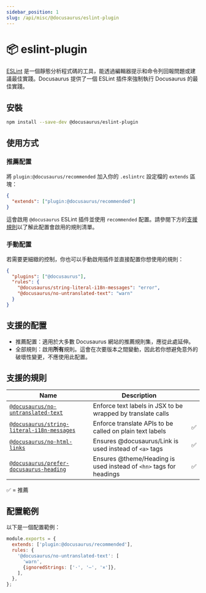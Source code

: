 ```yaml
---
sidebar_position: 1
slug: /api/misc/@docusaurus/eslint-plugin
---
```


# 📦 eslint-plugin

[ESLint](https://eslint.org/) 是一個靜態分析程式碼的工具，能透過編輯器提示和命令列回報問題或建議最佳實踐。Docusaurus 提供了一個 ESLint 插件來強制執行 Docusaurus 的最佳實踐。

## 安裝

```bash npm2yarn
npm install --save-dev @docusaurus/eslint-plugin
```

## 使用方式

### 推薦配置

將 `plugin:@docusaurus/recommended` 加入你的 `.eslintrc` 設定檔的 `extends` 區塊：

```json title=".eslintrc"
{
  "extends": ["plugin:@docusaurus/recommended"]
}
```

這會啟用 `@docusaurus` ESLint 插件並使用 `recommended` 配置。請參閱下方的[支援規則](#supported-rules)以了解此配置會啟用的規則清單。

### 手動配置

若需要更細緻的控制，你也可以手動啟用插件並直接配置你想使用的規則：

```json title=".eslintrc"
{
  "plugins": ["@docusaurus"],
  "rules": {
    "@docusaurus/string-literal-i18n-messages": "error",
    "@docusaurus/no-untranslated-text": "warn"
  }
}
```

## 支援的配置

- 推薦配置：適用於大多數 Docusaurus 網站的推薦規則集，應從此處延伸。
- 全部規則：啟用**所有**規則。這會在次要版本之間變動，因此若你想避免意外的破壞性變更，不應使用此配置。

## 支援的規則

| Name | Description |  |
| --- | --- | --- |
| [`@docusaurus/no-untranslated-text`](./no-untranslated-text.mdx) | Enforce text labels in JSX to be wrapped by translate calls |  |
| [`@docusaurus/string-literal-i18n-messages`](./string-literal-i18n-messages.mdx) | Enforce translate APIs to be called on plain text labels | ✅ |
| [`@docusaurus/no-html-links`](./no-html-links.mdx) | Ensures @docusaurus/Link is used instead of `<a>` tags | ✅ |
| [`@docusaurus/prefer-docusaurus-heading`](./prefer-docusaurus-heading.mdx) | Ensures @theme/Heading is used instead of `<hn>` tags for headings | ✅ |

✅ = 推薦

## 配置範例

以下是一個配置範例：

```js title=".eslintrc.js"
module.exports = {
  extends: ['plugin:@docusaurus/recommended'],
  rules: {
    '@docusaurus/no-untranslated-text': [
      'warn',
      {ignoredStrings: ['·', '—', '×']},
    ],
  },
};
```